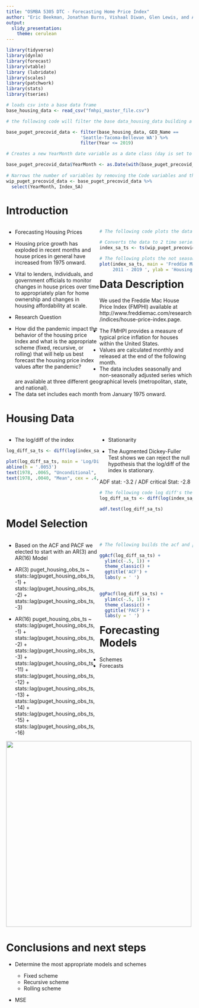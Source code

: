 ```yaml
---
title: "OSMBA 5305 DTC - Forecasting Home Price Index"
author: "Eric Beekman, Jonathan Burns, Vishaal Diwan, Glen Lewis, and Andrew Nalundasan"
output:
  slidy_presentation:
    theme: cerulean
---
```


 
```r
library(tidyverse)
library(dynlm)
library(forecast)
library(vtable)
library (lubridate)
library(scales)
library(patchwork)
library(stats)
library(tseries)

# loads csv into a base data frame
base_housing_data <- read_csv("fmhpi_master_file.csv")

# the following code will filter the base data_housing_data building a data frame for only the Seattle-Tacoma-Bellevue WA area from 1975 to 2019. This "pre-covid" time frame ends in Dec 2019. While the WHO did not declare COVID-19 a pandemic until March 2020, the effect of the disease on work, employment, etc. was already manifesting in February (Changes to the following code per the Professor's guidance 11/18/21). 

base_puget_precovid_data <- filter(base_housing_data, GEO_Name == 
                            'Seattle-Tacoma-Bellevue WA') %>% 
                            filter(Year <= 2019)

# Creates a new YearMonth date variable as a date class (day is set to 01)

base_puget_precovid_data$YearMonth <- as.Date(with(base_puget_precovid_data,paste(Year, Month, 1, sep="-")),"%Y-%m-%d") 
  
# Narrows the number of variables by removing the Code variables and then reorders the variables. The not seasonally adjust variable was removed per the Professor's guidance 11/18/21)
wip_puget_precovid_data <- base_puget_precovid_data %>% 
  select(YearMonth, Index_SA)
```

Introduction
=======================================
<div style="float: left; width: 50%;">

+ Forecasting Housing Prices

- Housing price growth has exploded in recent months and house prices in general have increased from 1975 onward.
- Vital to lenders, individuals, and government officials to monitor changes in house prices over time to appropriately plan for home ownership and changes in housing affordability at scale.

+ Research Question

- How did the pandemic impact the behavior of the housing price index and what is the appropriate scheme (fixed, recursive, or rolling) that will help us best forecast the housing price index values after the pandemic?

</div>
<div style="float: right; width: 50%;">
```r
# The following code plots the data to determine stationarity 

# Converts the data to 2 time series
index_sa_ts <- ts(wip_puget_precovid_data$Index_SA, frequency = 12, start = c(1975))

# The following plots the not seasonally adjusted (nsa) index then assesses the acf and pacf.
plot(index_sa_ts, main = 'Freddie Mac Seasonally Adjusted Housing Price Index
     2011 - 2019 ', ylab = 'Housing Index', xlab = 'Year', col = 'blue')
```
</div>

Data Description
=========================================

We used the Freddie Mac House Price Index (FMPHI) available at http://www.freddiemac.com/research/indices/house-price-index.page.

- The FMHPI provides a measure of typical price inflation for houses within the United States.
- Values are calculated monthly and released at the end of the following month.
- The data includes seasonally and non-seasonally adjusted series which are available at three different geographical levels (metropolitan, state, and national).
- The data set includes each month from January 1975 onward.

Housing Data
=========================================
<div style="float: left; width: 50%;">

- The log/diff of the index 
```r
log_diff_sa_ts <- diff(log(index_sa_ts))

plot(log_diff_sa_ts, main = 'Log/Diff of Seasonally Adjusted Housing Index', ylab = 'Log Difference', xlab = 'Year', col = "blue")
abline(h = '.0053')
text(1978, .0065, "Unconditional", cex = .4, col = 'black')
text(1978, .0040, "Mean", cex = .4, col = 'black')
```
</div>
<div style="float: left; width: 50%;">
- Stationarity

- The Augmented Dickey-Fuller Test shows we can reject the null hypothesis that the log/diff of the index is stationary.

ADF stat: -3.2 / ADF critical Stat: -2.8

```r
# The following code log diff's the na index to make them stationary.
log_diff_sa_ts <- diff(log(index_sa_ts))

adf.test(log_diff_sa_ts)
```
</div>

Model Selection
==============================
<div style="float: left; width: 50%;">

- Based on the ACF and PACF we elected to start with an AR(3) and AR(16) Model

- AR(3)
puget_housing_obs_ts ~
      stats::lag(puget_housing_obs_ts, -1) +
      stats::lag(puget_housing_obs_ts, -2) + 
      stats::lag(puget_housing_obs_ts, -3)

- AR(16)
puget_housing_obs_ts ~          
      stats::lag(puget_housing_obs_ts, -1) +
      stats::lag(puget_housing_obs_ts, -2) + 
      stats::lag(puget_housing_obs_ts, -3) +
      stats::lag(puget_housing_obs_ts, -11) +
      stats::lag(puget_housing_obs_ts, -12) + 
      stats::lag(puget_housing_obs_ts, -13) + 
      stats::lag(puget_housing_obs_ts, -14) + 
      stats::lag(puget_housing_obs_ts, -15) + 
      stats::lag(puget_housing_obs_ts, -16)
</div>
<div style="float: left; width: 50%;">
```r
# The following builds the acf and pacf plots for the stationary time series plots.

ggAcf(log_diff_sa_ts) +
  ylim(c(-.5, 1)) +
  theme_classic() + 
  ggtitle('ACF') +
  labs(y = ' ')
  
```

```r

ggPacf(log_diff_sa_ts) +
  ylim(c(-.5, 1)) +
  theme_classic() + 
  ggtitle('PACF') +
  labs(y = ' ') 
```
</div>

Forecasting Models
=========================================

+ Schemes
+ Forecasts




![](Forecast from ARIMA(3,0,0) with non-zero mean.png){width=500px height=500px}

Conclusions and next steps
=========================================

+ Determine the most appropriate models and schemes

    + Fixed scheme
    + Recursive scheme
    + Rolling scheme
    
+ MSE 


